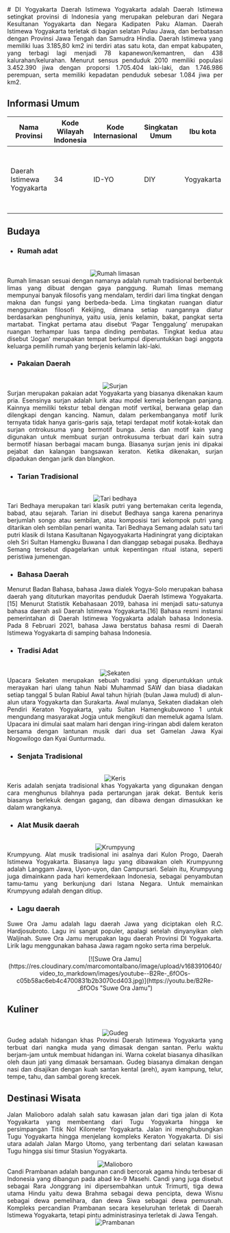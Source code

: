 <div align="justify">
   # DI Yogyakarta
   Daerah Istimewa Yogyakarta adalah Daerah Istimewa setingkat provinsi di Indonesia yang merupakan peleburan dari Negara Kesultanan Yogyakarta dan Negara Kadipaten Paku Alaman. Daerah Istimewa Yogyakarta terletak di bagian selatan Pulau Jawa, dan berbatasan dengan Provinsi Jawa Tengah dan Samudra Hindia. Daerah Istimewa yang memiliki luas 3.185,80 km2 ini terdiri atas satu kota, dan empat kabupaten, yang terbagi lagi menjadi 78 kapanewon/kemantren, dan 438 kalurahan/kelurahan. Menurut sensus penduduk 2010 memiliki populasi 3.452.390 jiwa dengan proporsi 1.705.404 laki-laki, dan 1.746.986 perempuan, serta memiliki kepadatan penduduk sebesar 1.084 jiwa per km2.

   ## Informasi Umum
   | Nama Provinsi              | Kode Wilayah Indonesia | Kode Internasional | Singkatan Umum | Ibu kota   | Hari Jadi                                                                                                                                                                                                                | Lambang                                                                                                                                                 |
   |----------------------------|------------------------|--------------------|----------------|------------|--------------------------------------------------------------------------------------------------------------------------------------------------------------------------------------------------------------------------|---------------------------------------------------------------------------------------------------------------------------------------------------------|
   | Daerah Istimewa Yogyakarta | 34                     | ID-YO              | DIY            | Yogyakarta | Tak ada [[*]](#informasi-umum "Pemerintah provinsi belum menetapkan hari jadi provinsi melalui peraturan perundang-undangan daerah terkait dan tidak pernah merayakannya secara seremonial atau dengan upacara bendera.")| <div align="center"><img alt="Lambang diy" width="150" src="https://upload.wikimedia.org/wikipedia/commons/b/b8/Coat_of_arms_of_Yogyakarta.svg"/></div> |

   ## Budaya

   - ### Rumah adat
   <br/>
   <div align="center"><img alt="Rumah limasan" src="https://cdn-cms.pgimgs.com/static/2022/01/3-Rumah-Limasan.jpg"/></div>
   Rumah limasan sesuai dengan namanya adalah rumah tradisional berbentuk limas yang dibuat dengan gaya panggung. Rumah limas memang mempunyai banyak filosofis yang mendalam, terdiri dari lima tingkat dengan makna dan fungsi yang berbeda-beda. Lima tingkatan ruangan diatur menggunakan filosofi Kekijing, dimana setiap ruangannya diatur berdasarkan penghuninya, yaitu usia, jenis kelamin, bakat, pangkat serta martabat. Tingkat pertama atau disebut ‘Pagar Tenggalung’ merupakan ruangan terhampar luas tanpa dinding pembatas. Tingkat kedua atau disebut ‘Jogan’ merupakan tempat berkumpul diperuntukkan bagi anggota keluarga pemilih rumah yang berjenis kelamin laki-laki.
   
   - ### Pakaian Daerah
   <br/>
   <div align="center"><img alt="Surjan" src="https://upload.wikimedia.org/wikipedia/commons/6/61/Pakaian_Budaya_Indonesia_Batik_Dan_Sunan_Kali_Jaga.jpg"/></div>
   Surjan merupakan pakaian adat Yogyakarta yang biasanya dikenakan kaum pria. Esensinya surjan adalah lurik atau model kemeja berlengan panjang. Kainnya memiliki tekstur tebal dengan motif vertikal, berwana gelap dan dilengkapi dengan kancing. Namun, dalam perkembanganya motif lurik ternyata tidak hanya garis-garis saja, tetapi terdapat motif kotak-kotak dan surjan ontrokusuma yang bermotif bunga. Jenis dan motif kain yang digunakan untuk membuat surjan ontrokusuma terbuat dari kain sutra bermotif hiasan berbagai macam bunga. Biasanya surjan jenis ini dipakai pejabat dan kalangan bangsawan keraton. Ketika dikenakan, surjan dipadukan dengan jarik dan blangkon.
   
   - ### Tarian Tradisional
   <br/>
   <div align="center"><img alt="Tari bedhaya" src="https://asset.kompas.com/crops/iETfqV-tazKTUAJapNvxISXSEfY=/20x0:620x400/750x500/data/photo/2022/02/23/6215a3ddb6855.jpeg"/></div>
   Tari Bedhaya merupakan tari klasik putri yang bertemakan cerita legenda, babad, atau sejarah. Tarian ini disebut Bedhaya sanga karena penarinya berjumlah songo atau sembilan, atau komposisi tari kelompok putri yang ditarikan oleh sembilan penari wanita. Tari Bedhaya Semang adalah satu tari putri klasik di Istana Kasultanan Ngayogyakarta Hadiningrat yang diciptakan oleh Sri Sultan Hamengku Buwana I dan dianggap sebagai pusaka. Bedhaya Semang tersebut dipagelarkan untuk kepentingan ritual istana, seperti peristiwa jumenengan.

   - ### Bahasa Daerah
   Menurut Badan Bahasa, bahasa Jawa dialek Yogya-Solo merupakan bahasa daerah yang dituturkan mayoritas penduduk Daerah Istimewa Yogyakarta.[15] Menurut Statistik Kebahasaan 2019, bahasa ini menjadi satu-satunya bahasa daerah asli Daerah Istimewa Yogyakarta.[16] Bahasa resmi instansi pemerintahan di Daerah Istimewa Yogyakarta adalah bahasa Indonesia. Pada 8 Februari 2021, bahasa Jawa berstatus bahasa resmi di Daerah Istimewa Yogyakarta di samping bahasa Indonesia.
   
   - ### Tradisi Adat
   <br/>
   <div align="center"><img alt="Sekaten" src="https://sibakuljogja.jogjaprov.go.id/pasarkotagedeyia/blog/wp-content/uploads/2022/08/image-8.png"/></div>
   Upacara Sekaten merupakan sebuah tradisi yang diperuntukkan untuk merayakan hari ulang tahun Nabi Muhammad SAW dan biasa diadakan setiap tanggal 5 bulan Rabiul Awal tahun hijriah (bulan Jawa mulud) di alun-alun utara Yogyakarta dan Surakarta. Awal mulanya, Sekaten diadakan oleh Pendiri Keraton Yogyakarta, yaitu Sultan Hamengkubuwono 1 untuk mengundang masyarakat Jogja untuk mengikuti dan memeluk agama Islam. Upacara ini dimulai saat malam hari dengan iring-iringan abdi dalem keraton bersama dengan lantunan musik dari dua set Gamelan Jawa Kyai Nogowilogo dan Kyai Gunturmadu.
   
   - ### Senjata Tradisional
   <br/>
   <div align="center"><img alt="Keris" src="https://www.sobatjogja.com/wp-content/uploads/2014/11/Keris-Sebagai-Sebuah-Symbol-Dan-Kekuasaan.jpg"/></div>
   Keris adalah senjata tradisional khas Yogyakarta yang digunakan dengan cara menghunus bilahnya pada pertarungan jarak dekat. Bentuk keris biasanya berlekuk dengan gagang, dan dibawa dengan dimasukkan ke dalam wrangkanya.
   
   - ### Alat Musik daerah
   <br/>
   <div align="center"><img alt="Krumpyung" src="https://i0.wp.com/tambahpinter.com/wp-content/uploads/2020/03/krumpyung.jpg"/></div>
   Krumpyung. Alat musik tradisional ini asalnya dari Kulon Progo, Daerah Istimewa Yogyakarta. Biasanya lagu yang dibawakan oleh Krumpyunng adalah Langgam Jawa, Uyon-uyon, dan Campursari. Selain itu, Krumpyung juga dimainkann pada hari kemerdekaan Indonesia, sebagai penyambutan tamu-tamu yang berkunjung dari Istana Negara. Untuk memainkan Krumpyung adalah dengan ditiup.
   
   - ### Lagu daerah
   Suwe Ora Jamu adalah lagu daerah Jawa yang diciptakan oleh R.C. Hardjosubroto. Lagu ini sangat populer, apalagi setelah dinyanyikan oleh Waljinah. Suwe Ora Jamu merupakan lagu daerah Provinsi DI Yogyakarta. Lirik lagu menggunakan bahasa Jawa ragam ngoko serta rima berpeluk.
   <br/>
   <div align="center">[![Suwe Ora Jamu](https://res.cloudinary.com/marcomontalbano/image/upload/v1683910640/video_to_markdown/images/youtube--B2Re-_6fOOs-c05b58ac6eb4c4700831b2b3070cd403.jpg)](https://youtu.be/B2Re-_6fOOs "Suwe Ora Jamu")</div>
   
   ## Kuliner
   <br/>
   <div align="center"><img alt="Gudeg" src="https://upload.wikimedia.org/wikipedia/commons/3/31/Nasi_Gudeg.jpg"/></div>
   Gudeg adalah hidangan khas Provinsi Daerah Istimewa Yogyakarta yang terbuat dari nangka muda yang dimasak dengan santan. Perlu waktu berjam-jam untuk membuat hidangan ini. Warna cokelat biasanya dihasilkan oleh daun jati yang dimasak bersamaan. Gudeg biasanya dimakan dengan nasi dan disajikan dengan kuah santan kental (areh), ayam kampung, telur, tempe, tahu, dan sambal goreng krecek.

   ## Destinasi Wisata
   Jalan Malioboro adalah salah satu kawasan jalan dari tiga jalan di Kota Yogyakarta yang membentang dari Tugu Yogyakarta hingga ke persimpangan Titik Nol Kilometer Yogyakarta. Jalan ini menghubungkan Tugu Yogyakarta hingga menjelang kompleks Keraton Yogyakarta. Di sisi utara adalah Jalan Margo Utomo, yang terbentang dari selatan kawasan Tugu hingga sisi timur Stasiun Yogyakarta.
   <br/>
   <div align="center"><img alt="Malioboro" src="https://upload.wikimedia.org/wikipedia/commons/f/f0/Malioboro_Street%2C_Yogyakarta.JPG"/></div>
   Candi Prambanan adalah bangunan candi bercorak agama hindu terbesar di Indonesia yang dibangun pada abad ke-9 Masehi. Candi yang juga disebut sebagai Rara Jonggrang ini dipersembahkan untuk Trimurti, tiga dewa utama Hindu yaitu dewa Brahma sebagai dewa pencipta, dewa Wisnu sebagai dewa pemelihara, dan dewa Siwa sebagai dewa pemusnah. Kompleks percandian Prambanan secara keseluruhan terletak di Daerah Istimewa Yogyakarta, tetapi pintu administrasinya terletak di Jawa Tengah.
   <br/>
   <div align="center"><img alt="Prambanan" src="https://upload.wikimedia.org/wikipedia/commons/6/66/Yogyakarta_Indonesia_Prambanan-temple-complex-02.jpg"/></div>
</div>